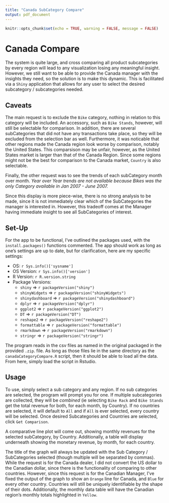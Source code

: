 ```yaml
---
title: "Canada SubCategory Compare"
output: pdf_document
---
```


```r
knitr::opts_chunk$set(echo = TRUE, warning = FALSE, message = FALSE)
```

# Canada Compare

The system is quite large, and cross comparing all  product subcategories by every region will lead to any visualization losing any meaningful insight. However, we still want to be able to provide the Canada manager with the insights they need, so the solution is to make this dynamic. This is facilitated via a `Shiny` application that allows for any user to select the desired subcategory / subcategories needed. 

## Caveats

The main request is to exclude the `Bike` category, nothing in relation to this category will be included. An accessory, such as `Bike Stands`, however, will still be selectable for comparison. In addition, there are several subCategories that did not have any transactions take place, so they will be excluded from the selection bar as well. Furthermore, it was noticable that other regions made the Canada region look worse by comparison, notably the United States. This comparsison may be unfair, however, as the United States market is larger than that of the Canada Region. Since some regions might not be the best for comparison to the Canada market, `Country` is also selectable. 

Finally, the other request was to see the trends of each subCategory month over month. *Year over Year trends are not available because Bikes was the only Category available in Jan 2007 - June 2007.* 

Since this display is more piece-wise, there is no strong analysis to be made, since it is not immediately clear which of the SubCategories the manager is interested in. However, this tradeoff comes at the Manager having immediate insight to see all SubCategories of interest.

## Set-Up

For the app to be functional, I've outlined the packages used, with the `install.packages()` functions commented. The app should  work as long as one's settings are up to date, but for clarification, here are my specific settings:

* OS: `r Sys.info()['sysname']`
* OS Version: `r Sys.info()['version']`
* R Version: `r R.version.string`
* Package Versions:
  + `shiny` => `r packageVersion("shiny")`
  + `shinyWidgets` => `r packageVersion("shinyWidgets")`
  + `shinydashboard` => `r packageVersion("shinydashboard")`
  + `dplyr` => `r packageVersion("dplyr")`
  + `ggplot2` => `r packageVersion("ggplot2")`
  + `DT` => `r packageVersion("DT")`
  + `reshape2` => `r packageVersion("reshape2")`
  + `formattable` => `r packageVersion("formattable")`
  + `rmarkdown` => `r packageVersion("rmarkdown")`
  + `stringr` => `r packageVersion("stringr")`

The program reads in the csv files as named in the original packaged in the provided `.zip`. file. As long as those files lie in the same directory as the `canadaCategoryCompare.R` script, then it should be able to load all the data. From here, simply load the script in Rstudio.

## Usage

To use, simply select a sub category and any region. If no sub categories are selected, the program will prompt you for one. If multiple subcategories are collected, they will be *combined* (ie selecting `Bike Rack` and `Bike Stands` get the total revenue for both, for each month, by Country). If no countries are selected, it will default to `All` and if `All` is ever selected, every country will be selected. Once desired Subcategories and Countries are selected, click `Get Comparison`.

A comparative line plot will come out, showing monthly revenues for the selected subCategory, by Country. Additionally, a table will display underneath showing the monetary revenue, by month, for each country.

The title of the graph will always be updated with the Sub Category / SubCategories selected (though multiple will be separated by commas). While the request is for the Canada dealer, I did not convert the US dollar to the Canadian dollar, since there is the functionality of comparing to other countries. However, since this request is for the Canadian Manager, I've fixed the output of the graph to show an `Orange` line for Canada, and `Blue` for every other country. Countries will still be uniquely identifiable by the shape of their dots. Additionally, the monthly data table will have the Canadian region's monthly totals highlighted in `Yellow`.